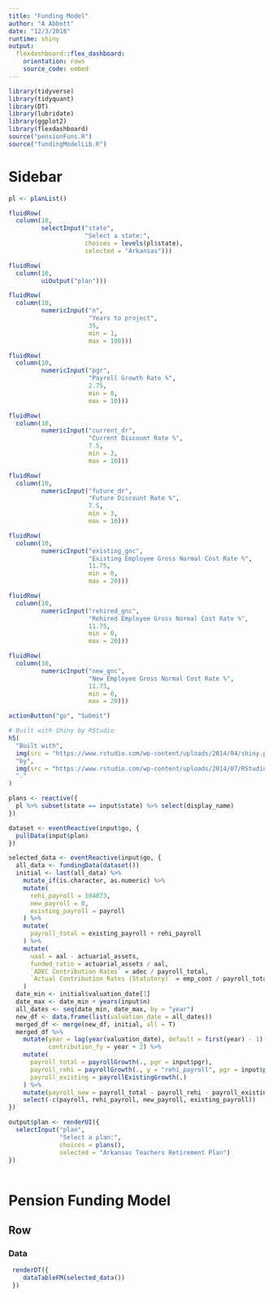 ```yaml
---
title: "Funding Model"
author: "A Abbott"
date: "12/3/2018"
runtime: shiny
output: 
  flexdashboard::flex_dashboard:
    orientation: rows
    source_code: embed
---
```


```r
library(tidyverse)
library(tidyquant)
library(DT)
library(lubridate)
library(ggplot2)
library(flexdashboard)
source("pensionFuns.R")
source("fundingModelLib.R")
```

Sidebar {.sidebar}
======================================================

```r
pl <- planList()

fluidRow(
  column(10,
         selectInput("state",
                     "Select a state:",
                     choices = levels(pl$state),
                     selected = "Arkansas")))

fluidRow(
  column(10,
         uiOutput("plan")))

fluidRow(
  column(10,
         numericInput("n", 
                      "Years to project", 
                      35,
                      min = 1, 
                      max = 100)))

fluidRow(
  column(10,
         numericInput("pgr", 
                      "Payroll Growth Rate %", 
                      2.75,
                      min = 0, 
                      max = 10)))

fluidRow(
  column(10,
         numericInput("current_dr", 
                      "Current Discount Rate %", 
                      7.5,
                      min = 3, 
                      max = 10)))

fluidRow(
  column(10,
         numericInput("future_dr", 
                      "Future Discount Rate %", 
                      7.5,
                      min = 3,
                      max = 10)))

fluidRow(
  column(10,
         numericInput("existing_gnc",
                      "Existing Employee Gross Normal Cost Rate %", 
                      11.75,
                      min = 0, 
                      max = 20)))

fluidRow(
  column(10,
         numericInput("rehired_gnc", 
                      "Rehired Employee Gross Normal Cost Rate %", 
                      11.75,
                      min = 0,
                      max = 20)))

fluidRow(
  column(10,
         numericInput("new_gnc", 
                      "New Employee Gross Normal Cost Rate %",
                      11.75,
                      min = 0,
                      max = 20)))

actionButton("go", "Submit")

# Built with Shiny by RStudio
h5(
  "Built with",
  img(src = "https://www.rstudio.com/wp-content/uploads/2014/04/shiny.png", height = "30px"),
  "by",
  img(src = "https://www.rstudio.com/wp-content/uploads/2014/07/RStudio-Logo-Blue-Gray.png", height = "30px"),
  "."
)

plans <- reactive({
  pl %>% subset(state == input$state) %>% select(display_name)
})

dataset <- eventReactive(input$go, {
  pullData(input$plan)
})

selected_data <- eventReactive(input$go, {
  all_data <- fundingData(dataset())
  initial <- last(all_data) %>%
    mutate_if(is.character, as.numeric) %>%
    mutate(
      rehi_payroll = 104073,
      new_payroll = 0,
      existing_payroll = payroll
    ) %>%
    mutate(
      payroll_total = existing_payroll + rehi_payroll
    ) %>%
    mutate(
      uaal = aal - actuarial_assets,
      funded_ratio = actuarial_assets / aal,
      `ADEC Contribution Rates` = adec / payroll_total,
      `Actual Contribution Rates (Statutory)` = emp_cont / payroll_total
    )
  date_min <- initial$valuation_date[1]
  date_max <- date_min + years(input$n)
  all_dates <- seq(date_min, date_max, by = "year")
  new_df <- data.frame(list(valuation_date = all_dates))
  merged_df <- merge(new_df, initial, all = T)
  merged_df %>%
    mutate(year = lag(year(valuation_date), default = first(year) - 1) + 1,
           contribution_fy = year + 2) %>%
    mutate(
      payroll_total = payrollGrowth(., pgr = input$pgr),
      payroll_rehi = payrollGrowth(., y = "rehi_payroll", pgr = input$pgr),
      payroll_existing = payrollExistingGrowth(.)
    ) %>%
    mutate(payroll_new = payroll_total - payroll_rehi - payroll_existing) %>%
    select(-c(payroll, rehi_payroll, new_payroll, existing_payroll))
})

output$plan <- renderUI({
  selectInput("plan",
              "Select a plan:",
              choices = plans(),
              selected = "Arkansas Teachers Retirement Plan")
})
   
```

Pension Funding Model
===============================================


Row {.tabset .tabset-fade}
-----------------------------------------------


### Data

```r
 renderDT({
    dataTableFM(selected_data())
 })

```
